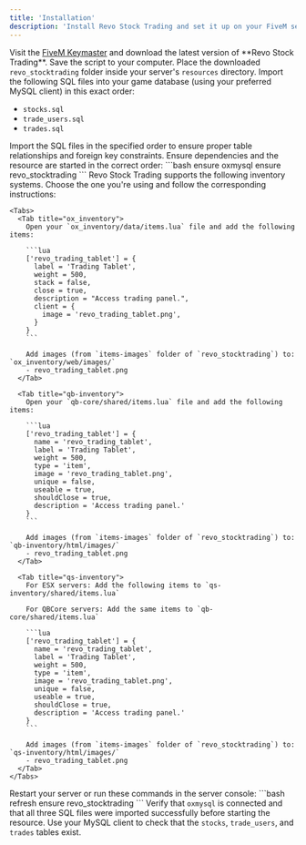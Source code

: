 ```yaml
---
title: 'Installation'
description: 'Install Revo Stock Trading and set it up on your FiveM server.'
---
```


<Steps>
  <Step title="Download Stock Trading">
    Visit the <a href="https://keymaster.fivem.net/" target="_blank">FiveM Keymaster</a> and download the latest version of **Revo Stock Trading**. Save the script to your computer.
  </Step>
  <Step title="Add to Resources">
    Place the downloaded <code>revo_stocktrading</code> folder inside your server's <code>resources</code> directory.
  </Step>
  <Step title="Import Required SQL Files">
    Import the following SQL files into your game database (using your preferred MySQL client) in this exact order:
    <ul>
      <li><code>stocks.sql</code></li>
      <li><code>trade_users.sql</code></li>
      <li><code>trades.sql</code></li>
    </ul>
    <Note>
      Import the SQL files in the specified order to ensure proper table relationships and foreign key constraints.
    </Note>
  </Step>
  <Step title="Configure server.cfg">
    Ensure dependencies and the resource are started in the correct order:
    ```bash
      ensure oxmysql
      ensure revo_stocktrading
    ```
  </Step>
  <Step title="Add Trading Tablet to Your Inventory System">
    Revo Stock Trading supports the following inventory systems. Choose the one you're using and follow the corresponding instructions:
    
    <Tabs>
      <Tab title="ox_inventory">
        Open your `ox_inventory/data/items.lua` file and add the following items:
        
        ```lua
        ['revo_trading_tablet'] = {
          label = 'Trading Tablet',
          weight = 500,
          stack = false,
          close = true,
          description = "Access trading panel.",
          client = {
            image = 'revo_trading_tablet.png',
          }
        }
        ```
        
        Add images (from `items-images` folder of `revo_stocktrading`) to: `ox_inventory/web/images/`
        - revo_trading_tablet.png
      </Tab>
      
      <Tab title="qb-inventory">
        Open your `qb-core/shared/items.lua` file and add the following items:
        
        ```lua
        ['revo_trading_tablet'] = {
          name = 'revo_trading_tablet',
          label = 'Trading Tablet',
          weight = 500,
          type = 'item',
          image = 'revo_trading_tablet.png',
          unique = false,
          useable = true,
          shouldClose = true,
          description = 'Access trading panel.'
        }
        ```
        
        Add images (from `items-images` folder of `revo_stocktrading`) to: `qb-inventory/html/images/`
        - revo_trading_tablet.png
      </Tab>
      
      <Tab title="qs-inventory">
        For ESX servers: Add the following items to `qs-inventory/shared/items.lua`
        
        For QBCore servers: Add the same items to `qb-core/shared/items.lua`
        
        ```lua
        ['revo_trading_tablet'] = {
          name = 'revo_trading_tablet',
          label = 'Trading Tablet',
          weight = 500,
          type = 'item',
          image = 'revo_trading_tablet.png',
          unique = false,
          useable = true,
          shouldClose = true,
          description = 'Access trading panel.'
        }
        ```
        
        Add images (from `items-images` folder of `revo_stocktrading`) to: `qs-inventory/html/images/`
        - revo_trading_tablet.png
      </Tab>
    </Tabs>
  </Step>
  <Step title="Start the Resource">
    Restart your server or run these commands in the server console:
    ```bash
      refresh
      ensure revo_stocktrading
    ```
  </Step>
</Steps>

<Tip>
  Verify that <code>oxmysql</code> is connected and that all three SQL files were imported successfully before starting the resource.
  Use your MySQL client to check that the <code>stocks</code>, <code>trade_users</code>, and <code>trades</code> tables exist.
</Tip>
